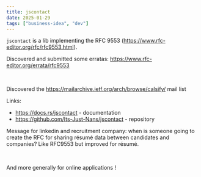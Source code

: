 ```yaml
---
title: jscontact
date: 2025-01-29
tags: ["business-idea", "dev"]
---
```


`jscontact` is a lib implementing the RFC 9553 (https://www.rfc-editor.org/rfc/rfc9553.html).


<Thought>

Discovered and submitted some erratas: https://www.rfc-editor.org/errata/rfc9553

<br />

Discovered the https://mailarchive.ietf.org/arch/browse/calsify/ mail list

</Thought>

Links:

- https://docs.rs/jscontact - documentation
- https://github.com/Its-Just-Nans/jscontact - repository


<Thought>

Message for linkedin and recruitment company: when is someone going to create the RFC for sharing résumé data between candidates and companies? Like RFC9553 but improved for résumé.

<br/>

And more generally for online applications !

</Thought>

